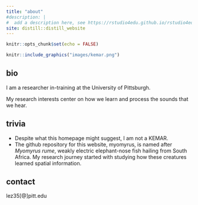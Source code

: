 ```yaml
---
title: "about"
#description: |
#  add a description here, see https://rstudio4edu.github.io/rstudio4edu-book/rmd-fancy.html
site: distill::distill_website
---
```


```r
knitr::opts_chunk$set(echo = FALSE)

```

```r
knitr::include_graphics("images/kemar.png")
```


## bio
I am a researcher in-training at the University of Pittsburgh.

My research interests center on how we learn and process the sounds that we hear.


## trivia
- Despite what this homepage might suggest, I am not a KEMAR.
- The github repository for this website, myomyrus, is named after *Myomyrus rume*, weakly electric elephant-nose fish hailing from South Africa. My research journey started with studying how these creatures learned spatial information.


## contact
lez35[@]pitt.edu
